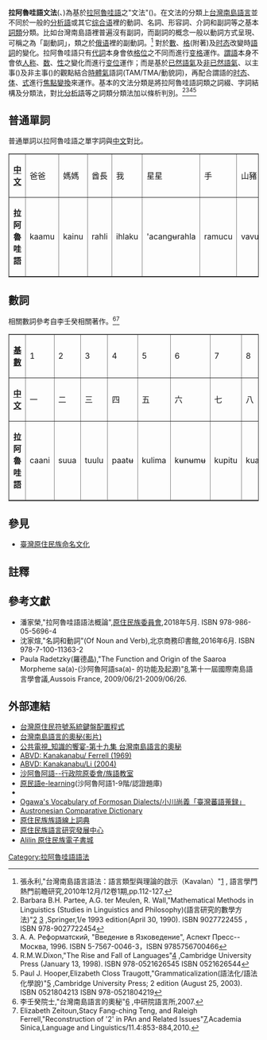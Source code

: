 {{noteTA
|1=zh-cn:语法;zh-hk:文法;zh-tw:文法;
|G1=Hla'alua grammar
}}

'''拉阿魯哇語文法'''({{lang|ckv|Glammal na Hla'alua}}、{{lang|en|Hla'alua grammar}})為基於[[拉阿魯哇語|拉阿魯哇語]]之"文法"({{lang|en|glammal}})。在文法的分類上[[台灣南島語言|台灣南島語言]]並不同於一般的[[分析語|分析語]]或其它[[综合语|综合语]]裡的動詞、名詞、形容詞、介詞和副詞等之基本[[詞類|詞類]]分類。比如台灣南島語裡普遍沒有副詞，而副詞的概念一般以動詞方式呈現、可稱之為「副動詞」，類之於[[俄语|俄语]]裡的副動詞。<ref name=diunnbbunhua>張永利,"台灣南島語言語法：語言類型與理論的啟示（Kavalan）"[http://vietnam.nsc.gov.tw/public/Data/012714292271.pdf] {{Wayback|url=http://vietnam.nsc.gov.tw/public/Data/012714292271.pdf |date=20131019184617 }}, 語言學門熱門前瞻研究,2010年12月/12卷1期,pp.112-127.</ref> 對於[[数_(语法)|數]]、[[格_(语法)|格]](附著)及[[时态|时态]]改變時[[語詞|語詞]]的變化。拉阿魯哇語只有[[代詞|代詞]]本身會依[[格_(语法)|格位]]之不同而進行[[变格|变格]]運作。[[謂語|謂語]]本身不會依[[人称|人称]]、[[数_(语法)|数]]、[[性_(语法)|性]]之變化而進行[[变位|变位]]運作；而是基於[[已然語氣|已然語氣]]及[[非已然語氣|非已然語氣]]、以主事({{lang|en|AF}})及非主事({{lang|en|NAF}})的觀點結合[[時體氣|時體氣]]語詞(TAM/TMA/動貌詞)，再配合謂語的[[时态|时态]]、[[体_(语法)|体]]、[[语气|式]]進行[[#焦點系統|焦點變換]]來運作。基本的文法分類是將拉阿魯哇語詞類之詞綴、字詞結構及分類法，對比[[分析語|分析語]]等之詞類分類法加以條析判別。<ref name=mml>Barbara B.H. Partee, A.G. ter Meulen, R. Wall,"Mathematical Methods in Linguistics (Studies in Linguistics and Philosophy)(語言研究的數學方法)"[http://acl.ldc.upenn.edu/J/J92/J92-1009.pdf] {{Wayback|url=http://acl.ldc.upenn.edu/J/J92/J92-1009.pdf |date=20131019185409 }}[http://www.amazon.com/Mathematical-Methods-Linguistics-Studies-Philosophy/dp/9027722455] {{Wayback|url=http://www.amazon.com/Mathematical-Methods-Linguistics-Studies-Philosophy/dp/9027722455 |date=20160307210738 }},Springer,1/e 1993 edition(April 30, 1990). ISBN 9027722455 ，ISBN 978-9027722454</ref><ref>А. А. Реформатский, "Введение в Язковедение", Аспект Пресс--Москва, 1996. ISBN 5-7567-0046-3，ISBN 9785756700466</ref><ref name=rmwdixon>R.M.W.Dixon,"The Rise and Fall of Languages"[https://www.amazon.com/Rise-Fall-Languages-R-Dixon/dp/0521626544/ref=sr_1_1?ie=UTF8&qid=1486705612&sr=8-1&keywords=The+Rise+and+Fall+of+Languages] {{Wayback|url=https://www.amazon.com/Rise-Fall-Languages-R-Dixon/dp/0521626544/ref=sr_1_1?ie=UTF8&qid=1486705612&sr=8-1&keywords=The+Rise+and+Fall+of+Languages |date=20190613230555 }},Cambridge University Press (January 13, 1998). ISBN 978-0521626545 ISBN 0521626544</ref><ref name=pjhectgrammar>Paul J. Hooper,Elizabeth Closs Traugott,"Grammaticalization(語法化/語法化學說)"[https://www.amazon.com/Grammaticalization-Cambridge-Textbooks-Linguistics-Hopper/dp/0521804213/ref=sr_1_1?ie=UTF8&qid=1486705015&sr=8-1&keywords=grammaticalization] {{Wayback|url=https://www.amazon.com/Grammaticalization-Cambridge-Textbooks-Linguistics-Hopper/dp/0521804213/ref=sr_1_1?ie=UTF8&qid=1486705015&sr=8-1&keywords=grammaticalization |date=20190613230555 }},Cambridge University Press; 2 edition (August 25, 2003). ISBN 0521804213 ISBN 978-0521804219</ref>

==普通單詞==
普通單詞以拉阿魯哇語之單字詞與[[中文|中文]]對比。

<table border="1">
<tr><td>'''[[中文|中文]]'''
<td>爸爸<td>媽媽<td>酋長<td>我<td>星星<td>手<td>山豬<td>[[檳榔|檳榔]]<td>[[蜘蛛|蜘蛛]]<td>[[性交|性交]]<td>草藥<td>漢人<td>[[死亡|死亡]]
<tr><td>'''拉阿魯哇語'''
<td>kaamu<td>kainu<td>rahli<td>ihlaku<td>'acangʉrahla<td>ramucu<td>vavuhlu<td>(vaviki)<td>sarapu<td><td><td><td>maci'i
</table>

==數詞==
相關數詞參考自李壬癸相關著作。<ref>李壬癸院士,"台灣南島語言的奧秘"[http://www.sinica.edu.tw/as/advisory/journal/15-1/59-62.pdf] {{Wayback|url=http://www.sinica.edu.tw/as/advisory/journal/15-1/59-62.pdf |date=20110927025101 }},中研院語言所,2007.</ref><ref>Elizabeth Zeitoun,Stacy Fang-ching Teng, and Raleigh Ferrell,"Reconstruction of '2' in PAn and Related Issues"[http://www.ling.sinica.edu.tw/eip/FILES/journal/2010.10.19.9914797.44533139.pdf]{{dead link|date=2017年12月 |bot=InternetArchiveBot |fix-attempted=yes }},Academia Sinica,Language and Linguistics/11.4:853-884,2010.</ref>

<table border="1">
<tr><td>'''[[基数_(数学)|基數]]'''
<td>1<td>2<td>3<td>4<td>5<td>6<td>7<td>8<td>9<td>10<td>15<td>20<td>900<td>9,000
<tr><td>'''[[中文|中文]]'''
<td>一<td>二<td>三<td>四<td>五<td>六<td>七<td>八<td>九<td>十<td>十五<td>二十<td>九百<td>九千
<tr><td>'''拉阿魯哇語'''
<td>caani<td>suua<td>tuulu<td>paatʉ<td>kulima<td>kʉnʉmʉ<td>kupitu<td>kualu<td>kusia<td>kumaahlʉ<td><td><td><td>
</table>

==參見==
*[[臺灣原住民族命名文化|臺灣原住民族命名文化]]

==註釋==
{{reflist|2}}

== 參考文獻 ==
{{refbegin|2}}
*潘家榮,"拉阿魯哇語語法概論",[[原住民族委員會|原住民族委員會]],2018年5月. ISBN 978-986-05-5696-4
*沈家煊,"名詞和動詞"(Of Noun and Verb),北京商務印書館,2016年6月. ISBN 978-7-100-11363-2
*Paula Radetzky(羅德晶),"The Function and Origin of the Saaroa Morpheme sa(a)-(沙阿魯阿語sa(a)- 的功能及起源)"[https://web.archive.org/web/20131020102326/http://www.nsc.gov.tw/hum/public/Data/9121117545371.pdf],第十一屆國際南島語言學會議,Aussois France, 2009/06/21-2009/06/26.
{{refend}}

== 外部連結 ==
{{div col|cols=2}}
*[http://blog.xuite.net/uioiu/oika/18147233 台灣原住民符號系統鍵盤配置程式] {{Wayback|url=http://blog.xuite.net/uioiu/oika/18147233 |date=20140903170225 }}
*[http://www.youmaker.com/video/sv?id=cc0c9909af5e4c6d8758ef0def64ead0001 台灣南島語言的奧秘(影片)] {{Wayback|url=http://www.youmaker.com/video/sv?id=cc0c9909af5e4c6d8758ef0def64ead0001 |date=20110720123709 }}
*[http://web.pts.org.tw/~web01/knowledge/19.htm 公共電視_知識的饗宴-第十九集 台灣南島語言的奧秘] {{Wayback|url=http://web.pts.org.tw/~web01/knowledge/19.htm |date=20101222165929 }}
*[https://web.archive.org/web/20111213044840/http://language.psy.auckland.ac.nz/austronesian/language.php?id=203 ABVD: Kanakanabu/ Ferrell (1969) ]
*[https://web.archive.org/web/20111212054912/http://language.psy.auckland.ac.nz/austronesian/language.php?id=825 ABVD: Kanakanabu/Li (2004)]
*[https://web.archive.org/web/20140220124317/http://www.apc.gov.tw/portal/associate/dailyword/list.html?CID=7E2E68C485A6C497&enthic=202789BAFF459BE4D0636733C6861689 沙阿魯阿語--行政院原委會/族語教室]
*[https://web.archive.org/web/20111208220112/http://e-learning.apc.gov.tw/ 原民語e-learning](沙阿魯阿語1-9階/認證題庫)
*{{YouTube|E-9cb5aiE3g|Myth(神話/song)}}
*[https://web.archive.org/web/20131006062613/http://www.joao-roiz.jp/OGV/ Ogawa's Vocabulary of Formosan Dialects/小川尚義「臺灣蕃語蒐録」]
*[http://www.trussel2.com/acd/ Austronesian Comparative Dictionary] {{Wayback|url=http://www.trussel2.com/acd/ |date=20140202172831 }}
*[http://e-dictionary.apc.gov.tw/Index.htm 原住民族族語線上詞典] {{Wayback|url=http://e-dictionary.apc.gov.tw/Index.htm |date=20140323122600 }}
*[http://ilrdc.tw/ 原住民族語言研究發展中心] {{Wayback|url=http://ilrdc.tw/ |date=20160305003716 }}
*[http://alilin.apc.gov.tw/tw/ Alilin 原住民族電子書城] {{Wayback|url=http://alilin.apc.gov.tw/tw/ |date=20160308183405 }}
{{div col end}}
{{各語言文法}}
[[Category:拉阿魯哇語語法|Category:拉阿魯哇語語法]]